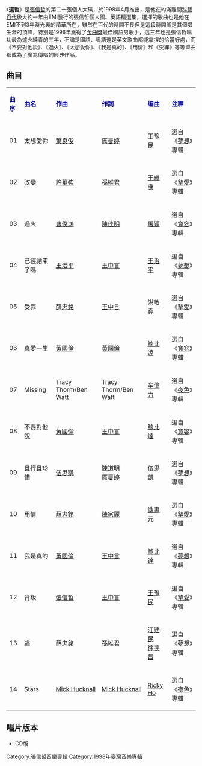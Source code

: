 {{Album infobox | <!-- See Wikipedia:WikiProject_Albums -->
|  Name        = 選哲
|  Type        = 精選輯
|  Artist      = [[張信哲|張信哲]]
|  Cover       = TheBestChoiceOfJeff_1998.jpg
|  Released    = 1998年4月1日
|  Recorded    = 1995年-1997年
|  Genre       = [[国语流行音樂|国语流行音樂]]
|  Length      = 
|  Label       = [[科藝百代|科藝百代]] 
|  Number      = 
|  Producer    = 
|  Last album  = [[直覺_(張信哲專輯)|直覺]]<br />（1997年）
|  This album  = 選哲<br />（1998年）
|  Next album  = [[到處留情|到處留情]]<br />（1998年）}}

《'''選哲'''》是[[張信哲|張信哲]]的第二十張個人大碟，於1998年4月推出，是他在約滿離開[[科藝百代|科藝百代]]後大約一年由EMI發行的張信哲個人國、英語精選集，選擇的歌曲也是他在EMI不到3年時光裏的精華所在，雖然在百代的時間不長但是這段時間卻是其個唱生涯的頂峰，特別是1996年獲得了[[金曲獎|金曲獎]]最佳國語男歌手，這三年也是張信哲唱功最為爐火純青的三年，不論是國語、粵語還是英文歌曲都能拿捏的恰當好處，而《不要對他說》、《過火》、《太想愛你》、《我是真的》、《用情》和《受罪》等等單曲都成為了廣為傳唱的經典作品。

==曲目==
{| class="wikitable"
|-
| <font color=darkblue>'''曲序'''</font> || <font color=darkblue>'''曲名'''</font> || <font color=darkblue>'''作曲'''</font> || <font color=darkblue>'''作詞'''</font> || <font color=darkblue>'''编曲'''</font> || <font color=darkblue>'''注釋'''</font>
|-
| 01 || 太想愛你 || [[葉良俊|葉良俊]] || [[厲曼婷|厲曼婷]] || [[王豫民|王豫民]] ||選自《[[夢想|夢想]]》專輯
|-
| 02 || 改變 || [[許華強|許華強]] || [[孫維君|孫維君]] || [[王繼康|王繼康]] ||選自《[[摯愛|摯愛]]》專輯
|-
| 03 || 過火 || [[曹俊鴻|曹俊鴻]] || [[陳佳明|陳佳明]] || [[屠穎|屠穎]] ||選自《[[寬容_(专辑)|寬容]]》專輯
|-
| 04 || 已經結束了嗎 || [[王治平|王治平]] || [[王中言|王中言]] || [[王治平|王治平]] ||選自《[[夢想|夢想]]》專輯
|-
| 05 || 受罪 || [[薛忠銘|薛忠銘]] || [[王中言|王中言]] || [[洪敬堯|洪敬堯]] ||選自《[[摯愛|摯愛]]》專輯
|-
| 06 || 真愛一生 || [[黃國倫|黃國倫]] || [[黃國倫|黃國倫]]|| [[鮑比達|鮑比達]] ||選自《[[寬容_(專輯)|寬容]]》專輯
|-
| 07 || Missing || Tracy Thorm/Ben Watt || Tracy Thorm/Ben Watt || [[辛偉力|辛偉力]] ||選自《[[夜色|夜色]]》專輯
|-
| 08 || 不要對他說 || [[黃國倫|黃國倫]] || [[王中言|王中言]] || [[鮑比達|鮑比達]] ||選自《[[寬容_(專輯)|寬容]]》專輯
|-
| 09 || 且行且珍惜|| [[伍思凱|伍思凱]] || [[陳道明|陳道明]]<br>[[厲曼婷|厲曼婷]] || [[伍思凱|伍思凱]] ||選自《[[夢想|夢想]]》專輯
|-
| 10 || 用情 || [[薛忠銘|薛忠銘]] || [[陳家麗|陳家麗]] || [[塗惠元|塗惠元]] || 選自《[[摯愛|摯愛]]》專輯
|-
| 11 || 我是真的 || [[黃國倫|黃國倫]] || [[王中言|王中言]] || [[鮑比達|鮑比達]] ||選自《[[夢想|夢想]]》專輯
|-
| 12 || 背叛 || [[張信哲|張信哲]] || [[王中言|王中言]] || [[王豫民|王豫民]] ||選自《[[摯愛|摯愛]]》專輯
|-
| 13 || 逃 || [[薛忠銘|薛忠銘]] || [[孫維君|孫維君]] || [[江建民|江建民]]<br>[[徐德昌|徐德昌]] ||選自《[[夢想|夢想]]》專輯
|-
| 14 || Stars || [[Mick_Hucknall|Mick Hucknall]] || [[Mick_Hucknall|Mick Hucknall]] || [[Ricky_Ho|Ricky Ho]] ||選自《[[夜色|夜色]]》專輯
|}

== 唱片版本 ==
* CD版

{{張信哲}}

[[Category:張信哲音樂專輯|Category:張信哲音樂專輯]]
[[Category:1998年臺灣音樂專輯|Category:1998年臺灣音樂專輯]]